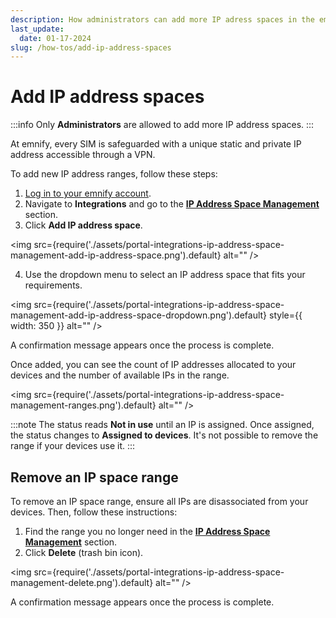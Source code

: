```yaml
---
description: How administrators can add more IP adress spaces in the emnify Portal
last_update: 
  date: 01-17-2024
slug: /how-tos/add-ip-address-spaces
---
```


# Add IP address spaces

:::info
Only **Administrators** are allowed to add more IP address spaces.
:::

At emnify, every SIM is safeguarded with a unique static and private IP address accessible through a VPN.

To add new IP address ranges, follow these steps:

1. [Log in to your emnify account](https://portal.emnify.com/sign).
2. Navigate to **Integrations** and go to the [**IP Address Space Management**](https://portal.emnify.com/integrations#ip-address-space-management) section.
3. Click **Add IP address space**.

<img
  src={require('./assets/portal-integrations-ip-address-space-management-add-ip-address-space.png').default}
  alt=""
/>

4. Use the dropdown menu to select an IP address space that fits your requirements.

<img
  src={require('./assets/portal-integrations-ip-address-space-management-add-ip-address-space-dropdown.png').default}
  style={{ width: 350 }}
  alt=""
/>

A confirmation message appears once the process is complete.

Once added, you can see the count of IP addresses allocated to your devices and the number of available IPs in the range.

<img
  src={require('./assets/portal-integrations-ip-address-space-management-ranges.png').default}
  alt=""
/>

:::note
The status reads **Not in use** until an IP is assigned.
Once assigned, the status changes to **Assigned to devices**.
It's not possible to remove the range if your devices use it.
:::

## Remove an IP space range

To remove an IP space range, ensure all IPs are disassociated from your devices.
Then, follow these instructions:

1. Find the range you no longer need in the [**IP Address Space Management**](https://portal.emnify.com/integrations#ip-address-space-management) section.
1. Click **Delete** (trash bin icon).

<img
  src={require('./assets/portal-integrations-ip-address-space-management-delete.png').default}
  alt=""
/>

A confirmation message appears once the process is complete.
